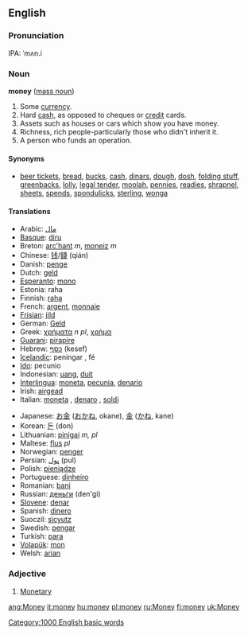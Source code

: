 ==English==

===Pronunciation===
IPA: ˈmʌn.i

===Noun===
'''money''' ([[mass noun]])
#Some [[currency]].
#Hard [[cash]], as opposed to cheques or [[credit]] cards.
#Assets such as houses or cars which show you have money.
#Richness, rich people-particularly those who didn't inherit it.
#A person who funds an operation.

====Synonyms====
*[[beer ticket]]s,  [[bread]], [[buck]]s, [[cash]], [[dinar]]s, [[dough]], [[dosh]], [[folding stuff]], [[greenback]]s, [[lolly]], [[legal tender]], [[moolah]], [[pennies]], [[readies]], [[shrapnel]], [[sheet]]s, [[spend]]s, [[spondulick]]s, [[sterling]], [[wonga]] <!--alphabetical order? -->

====Translations====
{{top}}
*Arabic: [[مال]]
*[[Basque]]: [[diru]]
*Breton: [[arc'hant]] ''m'', [[moneiz]] ''m''
*Chinese: [[钱]]/[[錢]] (qián)
*Danish: [[penge]]
*Dutch: [[geld]] {{n}}
*[[Esperanto]]: [[mono]]
*Estonia: raha
*Finnish: [[raha]]
*French: [[argent]], [[monnaie]]
*[[Frisian]]: [[jild]] {{n}}
*German: [[Geld]] {{n}}
*Greek: [[χρήματα]] ''n pl'', [[χρήμα]] {{n}}
*[[Guarani]]: [[pirapire]]
*Hebrew: [[כסף]] (kesef) {{m}}
*[[Icelandic]]: peningar {{m}} {{p}}, fé {{n}}
*[[Ido]]: pecunio
*Indonesian: [[uang]], [[duit]]
*[[Interlingua]]: [[moneta]], [[pecunia]], [[denario]]
*Irish: [[airgead]] {{m}}
*Italian: [[moneta]] {{f}}, [[denaro]] {{m}}, [[soldi]] {{m}} {{p}}
{{mid}}
*Japanese: [[お金]] ([[おかね]], okane), [[金]] ([[かね]], kane)
*Korean: [[돈]] (don)
*Lithuanian: [[pinigai]] ''m, pl''
*Maltese: [[flus]] ''pl''
*Norwegian: [[penger]] {{m}} {{p}}
*Persian: [[پول]] (pul)
*Polish: [[pieniądze]]
*Portuguese: [[dinheiro]] {{m}}
*Romanian: [[bani]] {{m}} {{p}}
*Russian: [[деньги]] (den'gi) {{p}}
*[[Slovene]]: [[denar]] {{m}}
*Spanish: [[dinero]] {{m}}
*Suoczil: [[sicyutz]]
*Swedish: [[pengar]]
*Turkish: [[para]]
*[[Volapük]]: [[mon]]
*Welsh: [[arian]] {{m}}
{{bottom}}

===Adjective===
<!--#[[Economic]], economical.-->
#[[Monetary]]

[[Category:1000 English basic words]]

[[ang:Money]]
[[it:money]]
[[hu:money]]
[[pl:money]]
[[ru:Money]]
[[fi:money]]
[[uk:Money]]